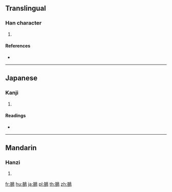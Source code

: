 {{character info/new}}
==Translingual==

===Han character===
{{Han char|rn=196|rad=鳥|as=06|sn=17|four=27627|canj=HRHAF,XXHRH}}

# {{defn|Han|sort=鳥06}}

====References====
* {{Han ref|kx=1489.161|dkj=46881|hdz=74631.090|uh=9D45|ud=40261|bh=EFA1|bd=61345}}

----

==Japanese==

===Kanji===
{{ja-kanji|grade=|rs=鳥06}}

# {{defn|lang=ja|sort=鳥06}}

====Readings====
* {{ja-readings|on=[[らく]] (raku), [[かく]] (kaku), [[きゃく]] (kyaku)|kun=}}

----

==Mandarin==

===Hanzi===
{{cmn-hanzi|pin=[[luò]] ([[luo4]]), [[tú]] ([[tu2]])|wg=lo<sup>4</sup>, t'u<sup>2</sup>}}

# {{defn|lang=cmn|sort=鳥06}}

[[fr:鵅]]
[[hu:鵅]]
[[ja:鵅]]
[[pl:鵅]]
[[th:鵅]]
[[zh:鵅]]